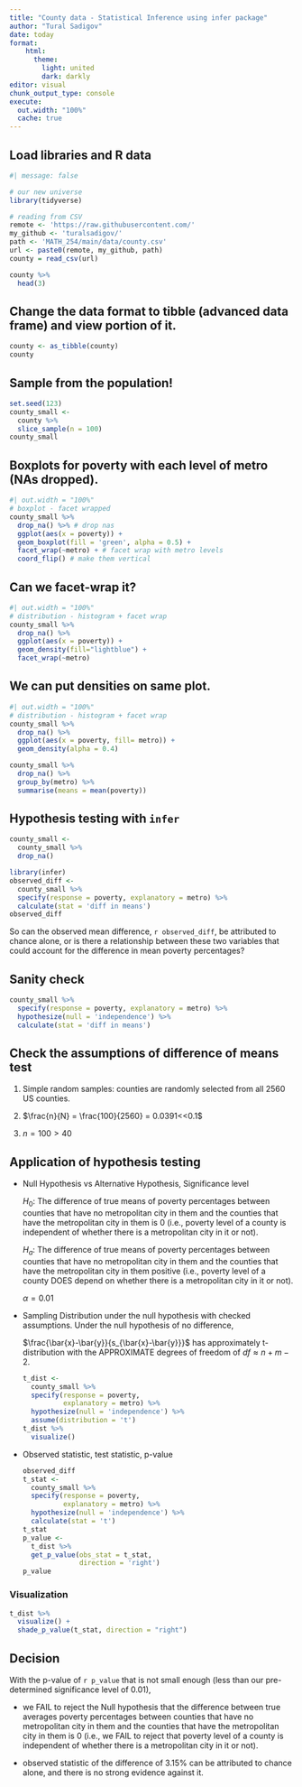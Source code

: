 ```yaml
---
title: "County data - Statistical Inference using infer package"
author: "Tural Sadigov"
date: today
format: 
    html:
      theme: 
        light: united
        dark: darkly
editor: visual
chunk_output_type: console
execute:
  out.width: "100%"
  cache: true
---
```


## Load libraries and R data

```r
#| message: false

# our new universe
library(tidyverse)

# reading from CSV
remote <- 'https://raw.githubusercontent.com/'
my_github <- 'turalsadigov/'
path <- 'MATH_254/main/data/county.csv'
url <- paste0(remote, my_github, path)
county = read_csv(url)

county %>% 
  head(3)
```

## Change the data format to tibble (advanced data frame) and view portion of it.

```r
county <- as_tibble(county)
county
```

## Sample from the population!

```r
set.seed(123)
county_small <- 
  county %>% 
  slice_sample(n = 100)
county_small
```

## Boxplots for poverty with each level of metro (NAs dropped).

```r
#| out.width = "100%"
# boxplot - facet wrapped
county_small %>% 
  drop_na() %>% # drop nas
  ggplot(aes(x = poverty)) +
  geom_boxplot(fill = 'green', alpha = 0.5) +
  facet_wrap(~metro) + # facet wrap with metro levels
  coord_flip() # make them vertical
```

## Can we facet-wrap it?

```r
#| out.width = "100%"
# distribution - histogram + facet wrap
county_small %>% 
  drop_na() %>% 
  ggplot(aes(x = poverty)) +
  geom_density(fill="lightblue") +
  facet_wrap(~metro)
```

## We can put densities on same plot. 

```r
#| out.width = "100%"
# distribution - histogram + facet wrap
county_small %>% 
  drop_na() %>% 
  ggplot(aes(x = poverty, fill= metro)) +
  geom_density(alpha = 0.4) 
```

```r
county_small %>% 
  drop_na() %>% 
  group_by(metro) %>% 
  summarise(means = mean(poverty))
```

## Hypothesis testing with `infer`

```r
county_small <- 
  county_small %>% 
  drop_na()
```

```r
library(infer)
observed_diff <- 
  county_small %>% 
  specify(response = poverty, explanatory = metro) %>% 
  calculate(stat = 'diff in means')
observed_diff
```

So can the observed mean difference, `r observed_diff`, be attributed to chance alone, or is there a relationship between these two variables that could account for the difference in mean poverty percentages?

## Sanity check

```r
county_small %>% 
  specify(response = poverty, explanatory = metro) %>% 
  hypothesize(null = 'independence') %>% 
  calculate(stat = 'diff in means')
```

## Check the assumptions of difference of means test

1.  Simple random samples: counties are randomly selected from all 2560 US counties.

2.  $\frac{n}{N} = \frac{100}{2560} = 0.0391<<0.1$

3.  $n = 100>40$

## Application of hypothesis testing

-   Null Hypothesis vs Alternative Hypothesis, Significance level

    $H_0:$ The difference of true means of poverty percentages between counties that have no metropolitan city in them and the counties that have the metropolitan city in them is 0 (i.e., poverty level of a county is independent of whether there is a metropolitan city in it or not).

    $H_a:$ The difference of true means of poverty percentages between counties that have no metropolitan city in them and the counties that have the metropolitan city in them positive (i.e., poverty level of a county DOES depend on whether there is a metropolitan city in it or not).

    $\alpha = 0.01$

-   Sampling Distribution under the null hypothesis with checked assumptions. Under the null hypothesis of no difference,

    $\frac{\bar{x}-\bar{y}}{s_{\bar{x}-\bar{y}}}$ has approximately t-distribution with the APPROXIMATE degrees of freedom of $df \approx n+m-2$.

    ```r
    t_dist <- 
      county_small %>% 
      specify(response = poverty, 
              explanatory = metro) %>% 
      hypothesize(null = 'independence') %>% 
      assume(distribution = 't') 
    t_dist %>% 
      visualize()
    ```

-   Observed statistic, test statistic, p-value

    ```r
    observed_diff
    t_stat <- 
      county_small %>% 
      specify(response = poverty, 
              explanatory = metro) %>% 
      hypothesize(null = 'independence') %>% 
      calculate(stat = 't')
    t_stat
    p_value <- 
      t_dist %>% 
      get_p_value(obs_stat = t_stat, 
                  direction = 'right')
    p_value
    ```

### Visualization

```r
t_dist %>% 
  visualize() +
  shade_p_value(t_stat, direction = "right")
```

## Decision

With the p-value of `r p_value` that is not small enough (less than our pre-determined significance level of 0.01),

-   we FAIL to reject the Null hypothesis that the difference between true averages poverty percentages between counties that have no metropolitan city in them and the counties that have the metropolitan city in them is 0 (i.e., we FAIL to reject that poverty level of a county is independent of whether there is a metropolitan city in it or not).

-   observed statistic of the difference of 3.15% can be attributed to chance alone, and there is no strong evidence against it.
